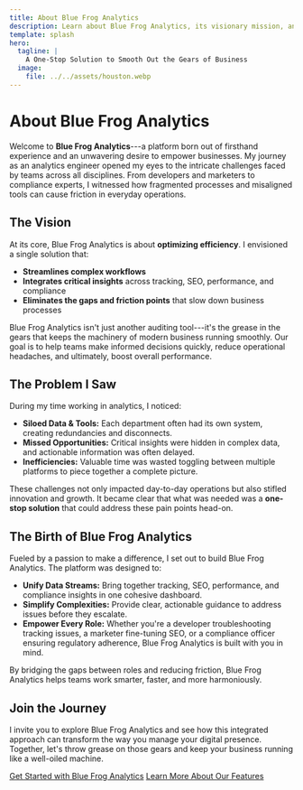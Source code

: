 ```yaml
---
title: About Blue Frog Analytics
description: Learn about Blue Frog Analytics, its visionary mission, and the personal journey that sparked its creation.
template: splash
hero:
  tagline: |
    A One-Stop Solution to Smooth Out the Gears of Business
  image:
    file: ../../assets/houston.webp
---
```


<div class="carbon-container">

About Blue Frog Analytics
===============

Welcome to **Blue Frog Analytics**---a platform born out of firsthand experience and an unwavering desire to empower businesses. My journey as an analytics engineer opened my eyes to the intricate challenges faced by teams across all disciplines. From developers and marketers to compliance experts, I witnessed how fragmented processes and misaligned tools can cause friction in everyday operations.

The Vision
----------

At its core, Blue Frog Analytics is about **optimizing efficiency**. I envisioned a single solution that:

-   **Streamlines complex workflows**
-   **Integrates critical insights** across tracking, SEO, performance, and compliance
-   **Eliminates the gaps and friction points** that slow down business processes

Blue Frog Analytics isn't just another auditing tool---it's the grease in the gears that keeps the machinery of modern business running smoothly. Our goal is to help teams make informed decisions quickly, reduce operational headaches, and ultimately, boost overall performance.

The Problem I Saw
-----------------

During my time working in analytics, I noticed:

-   **Siloed Data & Tools:** Each department often had its own system, creating redundancies and disconnects.
-   **Missed Opportunities:** Critical insights were hidden in complex data, and actionable information was often delayed.
-   **Inefficiencies:** Valuable time was wasted toggling between multiple platforms to piece together a complete picture.

These challenges not only impacted day-to-day operations but also stifled innovation and growth. It became clear that what was needed was a **one-stop solution** that could address these pain points head-on.

The Birth of Blue Frog Analytics
----------------------

Fueled by a passion to make a difference, I set out to build Blue Frog Analytics. The platform was designed to:

-   **Unify Data Streams:** Bring together tracking, SEO, performance, and compliance insights in one cohesive dashboard.
-   **Simplify Complexities:** Provide clear, actionable guidance to address issues before they escalate.
-   **Empower Every Role:** Whether you're a developer troubleshooting tracking issues, a marketer fine-tuning SEO, or a compliance officer ensuring regulatory adherence, Blue Frog Analytics is built with you in mind.

By bridging the gaps between roles and reducing friction, Blue Frog Analytics helps teams work smarter, faster, and more harmoniously.

Join the Journey
----------------

I invite you to explore Blue Frog Analytics and see how this integrated approach can transform the way you manage your digital presence. Together, let's throw grease on those gears and keep your business running like a well-oiled machine.

<a href="/introduction/how-blue-frog-analytics-works" class="bx--btn bx--btn--primary">Get Started with Blue Frog Analytics</a>
<a href="/introduction/use-cases" class="bx--btn bx--btn--secondary">Learn More About Our Features</a>

</div>
